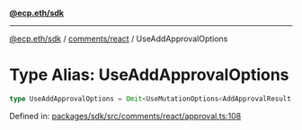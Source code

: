 [**@ecp.eth/sdk**](../../../index.mdx)

***

[@ecp.eth/sdk](/sdk-reference/index.mdx) / [comments/react](/sdk-reference/comments/react/index.mdx) / UseAddApprovalOptions

# Type Alias: UseAddApprovalOptions

```ts
type UseAddApprovalOptions = Omit<UseMutationOptions<AddApprovalResult, Error, UseAddApprovalParams>, "mutationFn">;
```

Defined in: [packages/sdk/src/comments/react/approval.ts:108](https://github.com/ecp-eth/comments-monorepo/blob/main/packages/sdk/src/comments/react/approval.ts#L108)
